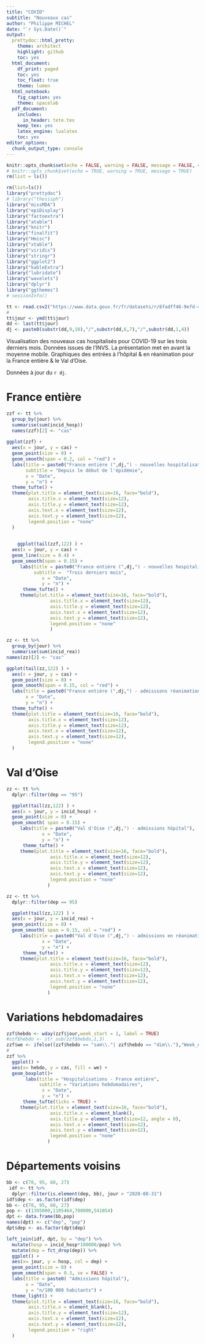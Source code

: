 ```yaml
---
title: "COVID"
subtitle: "Nouveaux cas"
author: "Philippe MICHEL"
date: "`r Sys.Date()`"
output:
  prettydoc::html_pretty:
    theme: architect
    highlight: github
    toc: yes
  html_document:
    df_print: paged
    toc: yes
    toc_float: true
    theme: lumen
  html_notebook:
    fig_caption: yes
    theme: spacelab
  pdf_document:
    includes:
      in_header: tete.tex
    keep_tex: yes
    latex_engine: lualatex
    toc: yes  
editor_options:
  chunk_output_type: console
---
```


```r
knitr::opts_chunk$set(echo = FALSE, warning = FALSE, message = FALSE, cache = FALSE)
# knitr::opts_chunk$set(echo = TRUE, warning = TRUE, message = TRUE)
rm(list = ls())
```


```r
rm(list=ls())
library("prettydoc")
# library("thesisph")
library("missMDA")
library("epiDisplay")
library("factoextra")
library("atable")
library("knitr")
library("finalfit")
library("Hmisc")
library("xtable")
library("viridis")
library("stringr")
library("ggplot2")
library("kableExtra")
library("lubridate")
library("wavelets")
library("dplyr")
library("ggthemes")
# sessionInfo()
```


```r
tt <- read.csv2("https://www.data.gouv.fr/fr/datasets/r/6fadff46-9efd-4c53-942a-54aca783c30c", as.is = FALSE)
#
tt$jour <- ymd(tt$jour)
dd <- last(tt$jour)
dj <- paste0(substr(dd,9,10),"/",substr(dd,6,7),"/",substr(dd,1,4))
```

Visualisation des nouveaux cas hospitalisés pour COVID-19 sur les trois derniers mois. Données issues de l'INVS. La présentation met en avant la moyenne mobile. Graphiques des entrées à l'hôpital & en réanimation pour la France entière & le Val d'Oise.

Données à jour du `r dj`.

# France entière



```r
zzf <- tt %>% 
  group_by(jour) %>%
  summarise(sum(incid_hosp))
  names(zzf)[2] <- "cas"
  
ggplot(zzf) +
  aes(x = jour, y = cas) +
  geom_point(size = 0) +
  geom_smooth(span = 0.2, col = "red") +
  labs(title = paste0("France entière (",dj,") - nouvelles hospitalisations"),
       subtitle = "Depuis le début de l'épidémie",
       x = "Date",
       y = "n") +
  theme_tufte() + 
  theme(plot.title = element_text(size=16, face="bold"), 
        axis.title.x = element_text(size=12), 
        axis.title.y = element_text(size=12),
        axis.text.x = element_text(size=12),
        axis.text.y = element_text(size=12),
        legend.position = "none" 
  )

  
    ggplot(tail(zzf,122) ) +
  aes(x = jour, y = cas) +
  geom_line(size = 0.4) +
  geom_smooth(span = 0.15) +
     labs(title = paste0("France entière (",dj,") - nouvelles hospitalisations"),
          subtitle =  "Trois derniers mois",
             x = "Date",
             y = "n") +
      theme_tufte() + 
     theme(plot.title = element_text(size=16, face="bold"), 
                axis.title.x = element_text(size=12), 
                axis.title.y = element_text(size=12),
                axis.text.x = element_text(size=12),
                axis.text.y = element_text(size=12),
                legend.position = "none" 
                )
```


```r
zz <- tt %>% 
  group_by(jour) %>%
  summarise(sum(incid_rea))
names(zz)[2] <- "cas"

ggplot(tail(zz,122) ) +
  aes(x = jour, y = cas) +
  geom_point(size = 0) +
  geom_smooth(span = 0.15, col = "red") +
  labs(title = paste0("France entière (",dj,") - admissions réanimation"),
       x = "Date",
       y = "n") +
  theme_tufte() + 
  theme(plot.title = element_text(size=16, face="bold"), 
        axis.title.x = element_text(size=12), 
        axis.title.y = element_text(size=12),
        axis.text.x = element_text(size=12),
        axis.text.y = element_text(size=12),
        legend.position = "none" 
  )
```

# Val d'Oise

```r
zz <- tt %>% 
  dplyr::filter(dep == "95")

  ggplot(tail(zz,122) ) +
  aes(x = jour, y = incid_hosp) +
  geom_point(size = 0) +
  geom_smooth( span = 0.15) +
     labs(title = paste0("Val d'Oise (",dj,") - admissions hôpital"),
             x = "Date",
             y = "n") +
      theme_tufte() + 
     theme(plot.title = element_text(size=16, face="bold"), 
                axis.title.x = element_text(size=12), 
                axis.title.y = element_text(size=12),
                axis.text.x = element_text(size=12),
                axis.text.y = element_text(size=12),
                legend.position = "none" 
               ) 
```


```r
zz <- tt %>% 
  dplyr::filter(dep == 95)

  ggplot(tail(zz,122) ) +
  aes(x = jour, y = incid_rea) +
  geom_point(size = 0) +
  geom_smooth( span = 0.15, col = "red") +
     labs(title = paste0("Val d'Oise (",dj,") - admissions en réanimation"),
             x = "Date",
             y = "n") +
      theme_tufte() + 
     theme(plot.title = element_text(size=16, face="bold"), 
                axis.title.x = element_text(size=12), 
                axis.title.y = element_text(size=12),
                axis.text.x = element_text(size=12),
                axis.text.y = element_text(size=12),
                legend.position = "none" 
               ) 
```

# Variations hebdomadaires

```r
zzf$hebdo <- wday(zzf$jour,week_start = 1, label = TRUE)
#zzf$hebdo <- str_sub(zzf$hebdo,1,3)
zzf$we <- ifelse((zzf$hebdo == "sam\\."| zzf$hebdo == "dim\\."),"Week_end", "Semaine")
#
zzf %>% 
  ggplot() +
  aes(x= hebdo, y = cas, fill = we) +
  geom_boxplot()+
       labs(title = "Hospitalisations - France entière",
            subtitle = "Variations hebdomadaires",
             x = "Date",
             y = "n") +
      theme_tufte(ticks = TRUE) + 
     theme(plot.title = element_text(size=16, face="bold"), 
                axis.title.x = element_blank(),
                axis.title.y = element_text(size=12, angle = 0),
                axis.text.x = element_text(size=12), 
                axis.text.y = element_text(size=12),
                legend.position = "none" 
               ) 
```

# Départements voisins


```r
bb <- c(78, 95, 60, 27)
 idf <- tt %>% 
  dplyr::filter(is.element(dep, bb), jour > "2020-08-31") 
idf$dep <- as.factor(idf$dep)
bb <- c(78, 95, 60, 27)
pop <- c(1395000,1105464,780000,541054)
dpt <- data.frame(bb,pop)
names(dpt) <- c("dep", "pop")
dpt$dep <- as.factor(dpt$dep)

left_join(idf, dpt, by = "dep") %>% 
  mutate(hosp = incid_hosp*100000/pop) %>% 
  mutate(dep = fct_drop(dep)) %>% 
  ggplot() +
  aes(x= jour, y = hosp, col = dep) +
  geom_point(size = 0) +
  geom_smooth(span = 0.3, se = FALSE) +
  labs(title = paste0( "Admissions hôpital"),
       x = "Date",
       y = "n/100 000 habitants") +
  theme_light() + 
  theme(plot.title = element_text(size=16, face="bold"), 
        axis.title.x = element_blank(), 
        axis.title.y = element_text(size=12),
        axis.text.x = element_text(size=12),
        axis.text.y = element_text(size=12),
        legend.position = "right" 
  ) 
```

